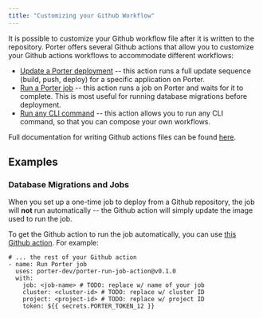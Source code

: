```yaml
---
title: "Customizing your Github Workflow"
---
```


It is possible to customize your Github workflow file after it is written to the repository. Porter offers several Github actions that allow you to customize your Github actions workflows to accommodate different workflows:

* [Update a Porter deployment](https://github.com/porter-dev/porter-update-action#readme) \-- this action runs a full update sequence (build, push, deploy) for a specific application on Porter.
* [Run a Porter job](https://github.com/marketplace/actions/run-porter-job) \-- this action runs a job on Porter and waits for it to complete. This is most useful for running database migrations before deployment.
* [Run any CLI command](https://github.com/marketplace/actions/run-porter-cli) \-- this action allows you to run any CLI command, so that you can compose your own workflows.

<Note>Full documentation for writing Github actions files can be found [here](https://docs.github.com/en/actions/learn-github-actions/workflow-syntax-for-github-actions).</Note>

## Examples[](#examples "Direct link to heading")

### Database Migrations and Jobs[](#database-migrations-and-jobs "Direct link to heading")

When you set up a one-time job to deploy from a Github repository, the job will **not** run automatically -- the Github action will simply update the image used to run the job.

To get the Github action to run the job automatically, you can use [this Github action](https://github.com/porter-dev/porter-run-job-action). For example:

```
# ... the rest of your Github action
- name: Run Porter job
  uses: porter-dev/porter-run-job-action@v0.1.0
  with:
    job: <job-name> # TODO: replace w/ name of your job
    cluster: <cluster-id> # TODO: replace w/ cluster ID
    project: <project-id> # TODO: replace w/ project ID
    token: ${{ secrets.PORTER_TOKEN_12 }}

```